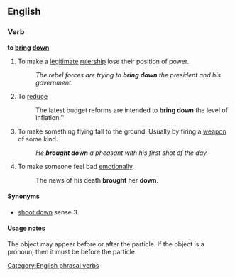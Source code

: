 ==English==

===Verb===
'''to [[bring]] [[down]]'''

#To make a [[legitimate]] [[rulership]] lose their position of power.
#:''The rebel forces are trying to '''bring down''' the president and his government.''
#To [[reduce]]
#:The latest budget reforms are intended to '''bring down''' the level of inflation.''
#To make something flying fall to the ground. Usually by firing a [[weapon]] of some kind.
#:''He '''brought down''' a pheasant with his first shot of the day.''
#To make someone feel bad [[emotionally]].
#:The news of his death '''brought''' her '''down'''.

====Synonyms====
* [[shoot down]] sense 3. 

====Usage notes====
The object may appear before or after the particle. If the object is a pronoun, then it must be before the particle.

[[Category:English phrasal verbs]]